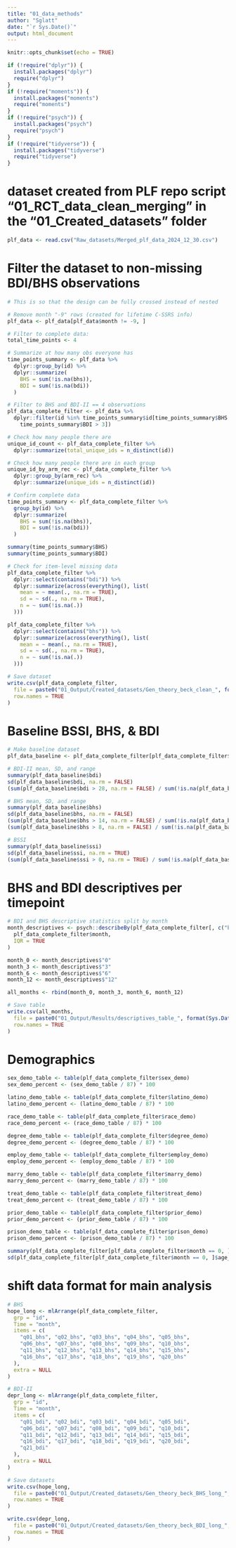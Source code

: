```yaml
---
title: "01_data_methods"
author: "Sglatt"
date: "`r Sys.Date()`"
output: html_document
---
```


```r
knitr::opts_chunk$set(echo = TRUE)
```

```r
if (!require("dplyr")) {
  install.packages("dplyr")
  require("dplyr")
}
if (!require("moments")) {
  install.packages("moments")
  require("moments")
}
if (!require("psych")) {
  install.packages("psych")
  require("psych")
}
if (!require("tidyverse")) {
  install.packages("tidyverse")
  require("tidyverse")
}
```

# dataset created from PLF repo script "01_RCT_data_clean_merging" in the "01_Created_datasets" folder
```r
plf_data <- read.csv("Raw_datasets/Merged_plf_data_2024_12_30.csv")
```

# Filter the dataset to non-missing BDI/BHS observations
```r
# This is so that the design can be fully crossed instead of nested

# Remove month "-9" rows (created for lifetime C-SSRS info)
plf_data <- plf_data[plf_data$month != -9, ]

# Filter to complete data:
total_time_points <- 4

# Summarize at how many obs everyone has
time_points_summary <- plf_data %>%
  dplyr::group_by(id) %>%
  dplyr::summarize(
    BHS = sum(!is.na(bhs)),
    BDI = sum(!is.na(bdi))
  )

# Filter to BHS and BDI-II == 4 observations
plf_data_complete_filter <- plf_data %>%
  dplyr::filter(id %in% time_points_summary$id[time_points_summary$BHS > 3 &
    time_points_summary$BDI > 3])

# Check how many people there are
unique_id_count <- plf_data_complete_filter %>%
  dplyr::summarize(total_unique_ids = n_distinct(id))

# Check how many people there are in each group
unique_id_by_arm_rec <- plf_data_complete_filter %>%
  dplyr::group_by(arm_rec) %>%
  dplyr::summarize(unique_ids = n_distinct(id))

# Confirm complete data
time_points_summary <- plf_data_complete_filter %>%
  group_by(id) %>%
  dplyr::summarize(
    BHS = sum(!is.na(bhs)),
    BDI = sum(!is.na(bdi))
  )

summary(time_points_summary$BHS)
summary(time_points_summary$BDI)

# Check for item-level missing data
plf_data_complete_filter %>%
  dplyr::select(contains("bdi")) %>%
  dplyr::summarize(across(everything(), list(
    mean = ~ mean(., na.rm = TRUE),
    sd = ~ sd(., na.rm = TRUE),
    n = ~ sum(!is.na(.))
  )))

plf_data_complete_filter %>%
  dplyr::select(contains("bhs")) %>%
  dplyr::summarize(across(everything(), list(
    mean = ~ mean(., na.rm = TRUE),
    sd = ~ sd(., na.rm = TRUE),
    n = ~ sum(!is.na(.))
  )))

# Save dataset
write.csv(plf_data_complete_filter,
  file = paste0("01_Output/Created_datasets/Gen_theory_beck_clean_", format(Sys.Date(), "%Y_%m_%d"), ".csv"),
  row.names = TRUE
)
```

# Baseline BSSI, BHS, & BDI
```r
# Make baseline dataset
plf_data_baseline <- plf_data_complete_filter[plf_data_complete_filter$month == 0, ]

# BDI-II mean, SD, and range
summary(plf_data_baseline$bdi)
sd(plf_data_baseline$bdi, na.rm = FALSE)
(sum(plf_data_baseline$bdi > 28, na.rm = FALSE) / sum(!is.na(plf_data_baseline$bdi))) * 100

# BHS mean, SD, and range
summary(plf_data_baseline$bhs)
sd(plf_data_baseline$bhs, na.rm = FALSE)
(sum(plf_data_baseline$bhs > 14, na.rm = FALSE) / sum(!is.na(plf_data_baseline$bhs))) * 100
(sum(plf_data_baseline$bhs > 8, na.rm = FALSE) / sum(!is.na(plf_data_baseline$bhs))) * 100

# BSSI
summary(plf_data_baseline$ssi)
sd(plf_data_baseline$ssi, na.rm = TRUE)
(sum(plf_data_baseline$ssi > 0, na.rm = TRUE) / sum(!is.na(plf_data_baseline$ssi))) * 100
```

# BHS and BDI descriptives per timepoint
```r
# BDI and BHS descriptive statistics split by month
month_descriptives <- psych::describeBy(plf_data_complete_filter[, c("bhs", "bdi")],
  plf_data_complete_filter$month,
  IQR = TRUE
)

month_0 <- month_descriptives$"0"
month_3 <- month_descriptives$"3"
month_6 <- month_descriptives$"6"
month_12 <- month_descriptives$"12"

all_months <- rbind(month_0, month_3, month_6, month_12)

# Save table
write.csv(all_months,
  file = paste0("01_Output/Results/descriptives_table_", format(Sys.Date(), "%Y_%m_%d"), ".csv"),
  row.names = TRUE
)
```

# Demographics
```r
sex_demo_table <- table(plf_data_complete_filter$sex_demo)
sex_demo_percent <- (sex_demo_table / 87) * 100

latino_demo_table <- table(plf_data_complete_filter$latino_demo)
latino_demo_percent <- (latino_demo_table / 87) * 100

race_demo_table <- table(plf_data_complete_filter$race_demo)
race_demo_percent <- (race_demo_table / 87) * 100

degree_demo_table <- table(plf_data_complete_filter$degree_demo)
degree_demo_percent <- (degree_demo_table / 87) * 100

employ_demo_table <- table(plf_data_complete_filter$employ_demo)
employ_demo_percent <- (employ_demo_table / 87) * 100

marry_demo_table <- table(plf_data_complete_filter$marry_demo)
marry_demo_percent <- (marry_demo_table / 87) * 100

treat_demo_table <- table(plf_data_complete_filter$treat_demo)
treat_demo_percent <- (treat_demo_table / 87) * 100

prior_demo_table <- table(plf_data_complete_filter$prior_demo)
prior_demo_percent <- (prior_demo_table / 87) * 100

prison_demo_table <- table(plf_data_complete_filter$prison_demo)
prison_demo_percent <- (prison_demo_table / 87) * 100

summary(plf_data_complete_filter[plf_data_complete_filter$month == 0, ]$age_demo)
sd(plf_data_complete_filter[plf_data_complete_filter$month == 0, ]$age_demo, na.rm = TRUE)
```

# shift data format for main analysis
```r
# BHS
hope_long <- mlArrange(plf_data_complete_filter,
  grp = "id",
  Time = "month",
  items = c(
    "q01_bhs", "q02_bhs", "q03_bhs", "q04_bhs", "q05_bhs",
    "q06_bhs", "q07_bhs", "q08_bhs", "q09_bhs", "q10_bhs",
    "q11_bhs", "q12_bhs", "q13_bhs", "q14_bhs", "q15_bhs",
    "q16_bhs", "q17_bhs", "q18_bhs", "q19_bhs", "q20_bhs"
  ),
  extra = NULL
)

# BDI-II
depr_long <- mlArrange(plf_data_complete_filter,
  grp = "id",
  Time = "month",
  items = c(
    "q01_bdi", "q02_bdi", "q03_bdi", "q04_bdi", "q05_bdi",
    "q06_bdi", "q07_bdi", "q08_bdi", "q09_bdi", "q10_bdi",
    "q11_bdi", "q12_bdi", "q13_bdi", "q14_bdi", "q15_bdi",
    "q16_bdi", "q17_bdi", "q18_bdi", "q19_bdi", "q20_bdi",
    "q21_bdi"
  ),
  extra = NULL
)

# Save datasets
write.csv(hope_long,
  file = paste0("01_Output/Created_datasets/Gen_theory_beck_BHS_long_", format(Sys.Date(), "%Y_%m_%d"), ".csv"),
  row.names = TRUE
)

write.csv(depr_long,
  file = paste0("01_Output/Created_datasets/Gen_theory_beck_BDI_long_", format(Sys.Date(), "%Y_%m_%d"), ".csv"),
  row.names = TRUE
)
```
